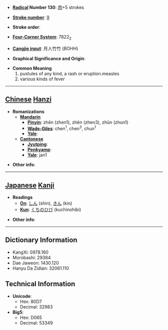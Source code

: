 * '''[[Wiktionary:Chinese radical index| Radical]] Number 130''': [[Wiktionary:Chinese radical index 肉|肉]]+5 strokes

* '''[[Wiktionary:Chinese total strokes index|Stroke number]]''': [[Wiktionary:Chinese total strokes index 9|9]]

* '''Stroke order''': 

* '''[[Wiktionary:Chinese four corner index|Four-Corner System]]''': 7822<sub>2</sub>

* '''[[Wiktionary:Chinese Cangjie index|Cangjie input]]''': 月人竹竹 (BOHH)

* '''Graphical Significance and Origin''': 

* '''Common Meaning'''
*#pustules of any kind, a rash or eruption.measles
*# various kinds of fever


----

== [[Chinese]] [[Hanzi]] ==

* '''Romanizations'''
** '''[[Mandarin]]'''
*** '''[[Pinyin]]''': zhēn (zhen1), zhěn (zhen3), zhūn (zhun1)
*** '''[[Wade-Giles]]''': chen<sup>1</sup>, chen<sup>3</sup>, chun<sup>1</sup>
*** '''[[Yale]]''': 
** '''[[Cantonese]]'''
*** '''[[Jyutping]]''':
*** '''[[Penkyamp]]''': 
*** '''[[Yale]]''': jan1

* '''Other info''': 

----

== [[Japanese]] [[Kanji]] ==

* '''Readings'''
** '''[[On]]''': [[しん]] (shin), [[きん]] (kin)
** '''[[Kun]]''': [[くちのひび]] (kuchinohibi)

* '''Other info''':  

----

== Dictionary Information ==

* KangXi: 0978.160
* Morobashi: 29384
* Dae Jaweon: 1430.120
* Hanyu Da Zidian: 32061.110

== Technical Information ==

* '''Unicode''':
** Hex: 80D7
** Decimal: 32983
* '''Big5''':
** Hex: D065
** Decimal: 53349